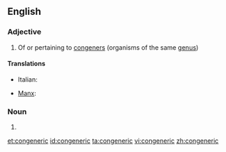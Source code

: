 ==English==

===Adjective===
{{en-adj|-}}

# Of or pertaining to [[congener]]s (organisms of the same [[genus]])

====Translations====
{{trans-top|of or pertaining to congeners}}
* Italian: {{t|it|congenere}}
{{trans-mid}}
* [[Manx]]: {{t|gv|cocheintagh}}
{{trans-bottom}}

===Noun===
{{en-noun}}

# {{alternative form of|congener}}

[[et:congeneric]]
[[id:congeneric]]
[[ta:congeneric]]
[[vi:congeneric]]
[[zh:congeneric]]